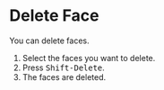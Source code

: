 
<Reference shortcut="Shift-Delete" command="Delete Face" button="" />

# Delete Face

You can delete faces.

1. Select the faces you want to delete.
2. Press <kbd>Shift-Delete</kbd>.
3. The faces are deleted.




